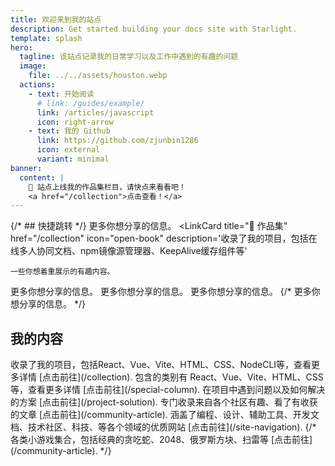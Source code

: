 ```yaml
---
title: 欢迎来到我的站点
description: Get started building your docs site with Starlight.
template: splash
hero:
  tagline: 该站点记录我的日常学习以及工作中遇到的有趣的问题
  image:
    file: ../../assets/houston.webp
  actions:
    - text: 开始阅读
      # link: /guides/example/
      link: /articles/javascript
      icon: right-arrow
    - text: 我的 Github
      link: https://github.com/zjunbin1286
      icon: external
      variant: minimal
banner:
  content: |
    📢 站点上线我的作品集栏目，请快点来看看吧！
    <a href="/collection">点击查看！</a>
---
```



{/* ## 快捷跳转 */}
<CardGrid>
  <LinkCard
    title="✍ 文章专栏"
    href="/special-column"
    icon="open-book"
    description='我的文章专栏，内容包括JavaScript、Vue、React、Node、HTML&CSS等'>
    更多你想分享的信息。
  </LinkCard>
  <LinkCard
    title="🌈 作品集"
    href="/collection"
    icon="open-book"
    description='收录了我的项目，包括在线多人协同文档、npm镜像源管理器、KeepAlive缓存组件等'
  >
    一些你想着重展示的有趣内容。
  </LinkCard>
  <LinkCard
    title="🔧 工作实际开发中的问题记录"
    href="/project-solution"
    icon="open-book"
    description='在工作项目中遇到问题以及如何解决的方案'>
    更多你想分享的信息。
  </LinkCard>
  <LinkCard
    title="🏂 社区转发"
    href="/community-article"
    icon="open-book"
    description='专门收录来自各个社区有趣、有技术含量的文章'>
    更多你想分享的信息。
  </LinkCard>
  <LinkCard
    title="🎈 站点导航"
    href="/site-navigation"
    description='涵盖了编程、设计、辅助工具、开发文档、技术社区、科技、等各个领域的优质网站'>
    更多你想分享的信息。
  </LinkCard>
  {/* <LinkCard
    title="🎏 小游戏集合"
    href="/special-column"
    description='各类小游戏集合，包括经典的贪吃蛇、2048、俄罗斯方块、扫雷等'>
    更多你想分享的信息。
  </LinkCard> */}
</CardGrid>

## 我的内容

<CardGrid stagger>
	<Card title="作品集" icon="pencil">
		收录了我的项目，包括React、Vue、Vite、HTML、CSS、NodeCLI等，查看更多详情 [点击前往](/collection).
	</Card>
	<Card title="文章专栏" icon="open-book">
		包含的类别有 React、Vue、Vite、HTML、CSS等，查看更多详情 [点击前往](/special-column).
	</Card>
  <Card title="工作实际开发中的问题记录" icon="setting">
		在项目中遇到问题以及如何解决的方案 [点击前往](/project-solution).
	</Card>
  <Card title="社区转发" icon="nix">
		专门收录来自各个社区有趣、看了有收获的文章 [点击前往](/community-article).
	</Card>
    <Card title="站点导航" icon="nix">
		涵盖了编程、设计、辅助工具、开发文档、技术社区、科技、等各个领域的优质网站 [点击前往](/site-navigation).
	</Card>
  {/* <Card title="小游戏集合" icon="nix">
		各类小游戏集合，包括经典的贪吃蛇、2048、俄罗斯方块、扫雷等 [点击前往](/community-article).
	</Card> */}
</CardGrid>
